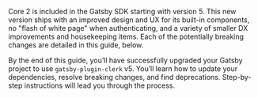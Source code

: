 Core 2 is included in the Gatsby SDK starting with version 5. This new version ships with an improved design and UX for its built-in components, no "flash of white page" when authenticating, and a variety of smaller DX improvements and housekeeping items. Each of the potentially breaking changes are detailed in this guide, below.

By the end of this guide, you’ll have successfully upgraded your Gatsby project to use `gatsby-plugin-clerk` v5. You’ll learn how to update your dependencies, resolve breaking changes, and find deprecations. Step-by-step instructions will lead you through the process.
